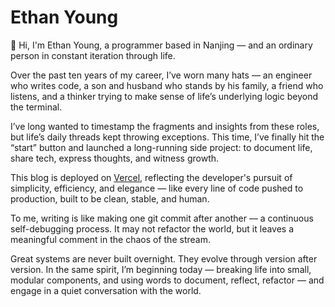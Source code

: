 # Ethan Young

👋 Hi, I'm Ethan Young, a programmer based in Nanjing — and an ordinary person in constant iteration through life.

Over the past ten years of my career, I’ve worn many hats — an engineer who writes code, a son and husband who stands by his family, a friend who listens, and a thinker trying to make sense of life’s underlying logic beyond the terminal.

I’ve long wanted to timestamp the fragments and insights from these roles, but life’s daily threads kept throwing exceptions. This time, I’ve finally hit the “start” button and launched a long-running side project: to document life, share tech, express thoughts, and witness growth.

This blog is deployed on <a className='link link-info' href="https://vercel.com/arferiks-projects">Vercel</a>, reflecting the developer's pursuit of simplicity, efficiency, and elegance — like every line of code pushed to production, built to be clean, stable, and human.

To me, writing is like making one git commit after another — a continuous self-debugging process. It may not refactor the world, but it leaves a meaningful comment in the chaos of the stream.

Great systems are never built overnight. They evolve through version after version. In the same spirit, I’m beginning today — breaking life into small, modular components, and using words to document, reflect, refactor — and engage in a quiet conversation with the world.